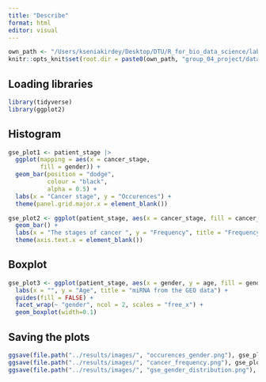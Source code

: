 ```yaml
---
title: "Describe"
format: html
editor: visual
---
```


```r
own_path <- "/Users/kseniakirdey/Desktop/DTU/R_for_bio_data_science/lab_10_Project/group_04_project/"
knitr::opts_knit$set(root.dir = paste0(own_path, "group_04_project/data/"))
```

## Loading libraries

```r
library(tidyverse)
library(ggplot2)
```

## Histogram

```r
gse_plot1 <- patient_stage |>  
  ggplot(mapping = aes(x = cancer_stage,
         fill = gender)) +
  geom_bar(position = "dodge",
           colour = "black",
           alpha = 0.5) +
  labs(x = "Cancer stage", y = "Occurences") +
  theme(panel.grid.major.x = element_blank()) 
```

```r
gse_plot2 <- ggplot(patient_stage, aes(x = cancer_stage, fill = cancer_stage)) +
  geom_bar() +
  labs(x = "The stages of cancer ", y = "Frequency", title = "Frequency of the different states of cancer") +
  theme(axis.text.x = element_blank())
```

## Boxplot

```r
gse_plot3 <- ggplot(patient_stage, aes(x = gender, y = age, fill = gender)) + geom_violin() +
  labs(x = "", y = "Age", title = "miRNA from the GEO data") +
  guides(fill = FALSE) +
  facet_wrap(~ "gender", ncol = 2, scales = "free_x") +
  geom_boxplot(width=0.1)
```

## Saving the plots

```r
ggsave(file.path("../results/images/", "occurences_gender.png"), gse_plot1, width = 10, height = 6, units = "in")
ggsave(file.path("../results/images/", "cancer_frequency.png"), gse_plot2, width = 10, height = 6, units = "in")
ggsave(file.path("../results/images/", "gse_gender_distribution.png"), gse_plot3, width = 10, height = 6, units = "in")
```
